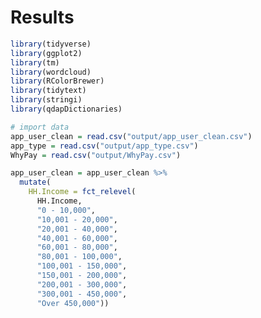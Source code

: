 # Results

```r
library(tidyverse)
library(ggplot2)
library(tm)
library(wordcloud)
library(RColorBrewer)
library(tidytext)
library(stringi)
library(qdapDictionaries)
```

```r
# import data
app_user_clean = read.csv("output/app_user_clean.csv")
app_type = read.csv("output/app_type.csv")
WhyPay = read.csv("output/WhyPay.csv")

app_user_clean = app_user_clean %>% 
  mutate(
    HH.Income = fct_relevel(
      HH.Income,
      "0 - 10,000",
      "10,001 - 20,000",
      "20,001 - 40,000",
      "40,001 - 60,000",
      "60,001 - 80,000",
      "80,001 - 100,000",
      "100,001 - 150,000",
      "150,001 - 200,000",
      "200,001 - 300,000",
      "300,001 - 450,000",
      "Over 450,000"))
```


